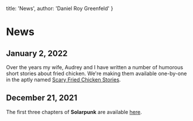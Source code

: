 
  title: 'News',
  author: 'Daniel Roy Greenfeld'
}

# News

<!-- ## January 3, 2022

Chapter 7 of **Necropolis** out! You can read the episodic series [here](https://www.amazon.com/dp/B09P5C9V2F). -->

## January 2, 2022

Over the years my wife, Audrey and I have written a number of humorous short stories about fried chicken. We're making them available one-by-one in the aptly named [Scary Fried Chicken Stories](https://www.amazon.com/dp/B09PKKZ1TF).

## December 21, 2021

The first three chapters of **Solarpunk** are available [here](https://www.amazon.com/Solarpunk/dp/B09NQDGRCQ).


